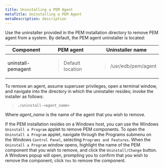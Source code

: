 ```yaml
---
title: Uninstalling a PEM Agent
metaTitle: Uninstalling a PEM Agent
metaDescription: description
---
```


Use the uninstaller provided in the PEM installation directory to remove
PEM agent from a system. By default, the PEM agent uninstaller is
located:

<table>
<thead>
<tr class="header">
<th>Component</th>
<th>PEM agent</th>
<th>Uninstaller name</th>
</tr>
</thead>
<tbody>
<tr class="odd">
<td>uninstall-pemagent</td>
<td><blockquote>
<p>Default location</p>
</blockquote></td>
<td><blockquote>
<p>/usr/edb/pem/agent</p>
</blockquote></td>
</tr>
</tbody>
</table>

To remove an agent, assume superuser privileges, open a terminal window,
and navigate into the directory in which the uninstaller resides; invoke
the installer as follows:

> `./uninstall-<agent_name>`

Where *agent_name* is the name of the agent that you wish to remove.

If the PEM installation resides on a Windows host, you can use the
Windows `Uninstall a Program` applet to remove PEM components. To open
the `Uninstall a Program` applet, navigate through the Programs submenu
on the Windows `Control Panel`, selecting `Programs and Features`. When
the `Uninstall a Program` window opens, highlight the name of the PEM
component that you wish to remove, and click the `Uninstall/Change`
button. A Windows popup will open, prompting you to confirm that you
wish to remove the component; click `Yes` to remove the component.
